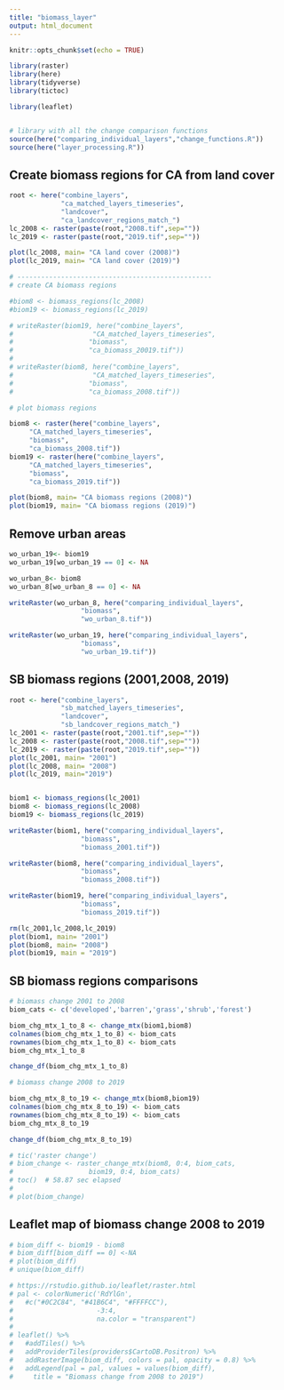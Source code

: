 ```yaml
---
title: "biomass_layer"
output: html_document
---
```


```r
knitr::opts_chunk$set(echo = TRUE)

library(raster)
library(here)
library(tidyverse)
library(tictoc)

library(leaflet)


# library with all the change comparison functions
source(here("comparing_individual_layers","change_functions.R"))
source(here("layer_processing.R"))
```

## Create biomass regions for CA from land cover 

```r
root <- here("combine_layers",
             "ca_matched_layers_timeseries",
             "landcover",
             "ca_landcover_regions_match_")
lc_2008 <- raster(paste(root,"2008.tif",sep=""))
lc_2019 <- raster(paste(root,"2019.tif",sep=""))

plot(lc_2008, main= "CA land cover (2008)")
plot(lc_2019, main= "CA land cover (2019)")

# -------------------------------------------------
# create CA biomass regions

#biom8 <- biomass_regions(lc_2008)
#biom19 <- biomass_regions(lc_2019)

# writeRaster(biom19, here("combine_layers",
#                    "CA_matched_layers_timeseries",
#                   "biomass",
#                   "ca_biomass_20019.tif"))
# 
# writeRaster(biom8, here("combine_layers",
#                    "CA_matched_layers_timeseries",  
#                   "biomass",
#                   "ca_biomass_2008.tif"))
```

```r
# plot biomass regions

biom8 <- raster(here("combine_layers",
     "CA_matched_layers_timeseries",  
     "biomass",
     "ca_biomass_2008.tif"))
biom19 <- raster(here("combine_layers",
     "CA_matched_layers_timeseries",  
     "biomass",
     "ca_biomass_2019.tif"))

plot(biom8, main= "CA biomass regions (2008)")
plot(biom19, main= "CA biomass regions (2019)")
```


## Remove urban areas

```r
wo_urban_19<- biom19
wo_urban_19[wo_urban_19 == 0] <- NA

wo_urban_8<- biom8
wo_urban_8[wo_urban_8 == 0] <- NA

writeRaster(wo_urban_8, here("comparing_individual_layers",
                  "biomass",
                  "wo_urban_8.tif"))

writeRaster(wo_urban_19, here("comparing_individual_layers",
                  "biomass",
                  "wo_urban_19.tif"))
```


## SB biomass regions (2001,2008, 2019)

```r
root <- here("combine_layers",
             "sb_matched_layers_timeseries",
             "landcover",
             "sb_landcover_regions_match_")
lc_2001 <- raster(paste(root,"2001.tif",sep=""))
lc_2008 <- raster(paste(root,"2008.tif",sep=""))
lc_2019 <- raster(paste(root,"2019.tif",sep=""))
plot(lc_2001, main= "2001")
plot(lc_2008, main= "2008")
plot(lc_2019, main="2019")



```

```r
biom1 <- biomass_regions(lc_2001)
biom8 <- biomass_regions(lc_2008)
biom19 <- biomass_regions(lc_2019)

writeRaster(biom1, here("comparing_individual_layers",
                  "biomass",
                  "biomass_2001.tif"))

writeRaster(biom8, here("comparing_individual_layers",
                  "biomass",
                  "biomass_2008.tif"))

writeRaster(biom19, here("comparing_individual_layers",
                  "biomass",
                  "biomass_2019.tif"))

rm(lc_2001,lc_2008,lc_2019)
plot(biom1, main= "2001")
plot(biom8, main= "2008")
plot(biom19, main = "2019")
```


## SB biomass regions comparisons

```r
# biomass change 2001 to 2008
biom_cats <- c('developed','barren','grass','shrub','forest')

biom_chg_mtx_1_to_8 <- change_mtx(biom1,biom8)
colnames(biom_chg_mtx_1_to_8) <- biom_cats
rownames(biom_chg_mtx_1_to_8) <- biom_cats
biom_chg_mtx_1_to_8
```

```r
change_df(biom_chg_mtx_1_to_8)
```


```r
# biomass change 2008 to 2019

biom_chg_mtx_8_to_19 <- change_mtx(biom8,biom19)
colnames(biom_chg_mtx_8_to_19) <- biom_cats
rownames(biom_chg_mtx_8_to_19) <- biom_cats
biom_chg_mtx_8_to_19
```

```r
change_df(biom_chg_mtx_8_to_19)
```

```r
# tic('raster change')
# biom_change <- raster_change_mtx(biom8, 0:4, biom_cats,
#                   biom19, 0:4, biom_cats)
# toc()  # 58.87 sec elapsed
# 
# plot(biom_change)
```


## Leaflet map of biomass change 2008 to 2019

```r
# biom_diff <- biom19 - biom8
# biom_diff[biom_diff == 0] <-NA
# plot(biom_diff)
# unique(biom_diff)

# https://rstudio.github.io/leaflet/raster.html
# pal <- colorNumeric('RdYlGn',
#   #c("#0C2C84", "#41B6C4", "#FFFFCC"), 
#                     -3:4,
#                     na.color = "transparent")
# 
# leaflet() %>% 
#   #addTiles() %>%
#   addProviderTiles(providers$CartoDB.Positron) %>% 
#   addRasterImage(biom_diff, colors = pal, opacity = 0.8) %>%
#   addLegend(pal = pal, values = values(biom_diff),
#     title = "Biomass change from 2008 to 2019")

```

